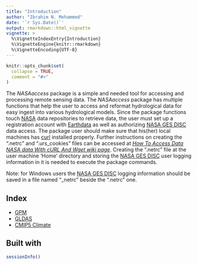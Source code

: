 ```yaml
---
title: "Introduction"
author: "Ibrahim N. Mohammed"
date: '`r Sys.Date()`'
output: rmarkdown::html_vignette
vignette: >
  %\VignetteIndexEntry{Introduction}
  %\VignetteEngine{knitr::rmarkdown}
  %\VignetteEncoding{UTF-8}
---
```


```r
knitr::opts_chunk$set(
  collapse = TRUE,
  comment = "#>"
)
```

The _NASAaccess_ package is a simple and needed tool for accessing and processing remote sensing data.
The _NASAaccess_ package has multiple functions that help the user to access and reformat hydrological data for easy ingest into various hydrological models. Since the package functions touch [NASA](https://www.nasa.gov/ "The National Aeronautics and Space Administration") data repositories to retrieve data, the user must set up a registration account with [Earthdata](https://urs.earthdata.nasa.gov/users/new) as well as authorizing [NASA GES DISC](https://disc.gsfc.nasa.gov/data-access) data access. The package user should make sure that his(her) local machines has [curl](https://curl.haxx.se/) installed properly. Further instructions on creating the ".netrc" and ".urs_cookies" files can be accessed at [*How To Access Data NASA data With cURL And Wget wiki page*](https://wiki.earthdata.nasa.gov/display/EL/How+To+Access+Data+With+cURL+And+Wget). Creating the ".netrc" file at the user machine 'Home' directory and storing the [NASA GES DISC](https://disc.gsfc.nasa.gov/) user logging information in it is needed to execute the package commands.

Note: for Windows users the [NASA GES DISC](https://disc.gsfc.nasa.gov/) logging information should be saved in a file named "_netrc" beside the ".netrc" one.


## Index

* [GPM](.\GPM.html)
* [GLDAS](.\GLDAS.html)
* [CMIP5 Climate](.\NEXGDPP.html)

## Built with

```r
sessionInfo()

```
